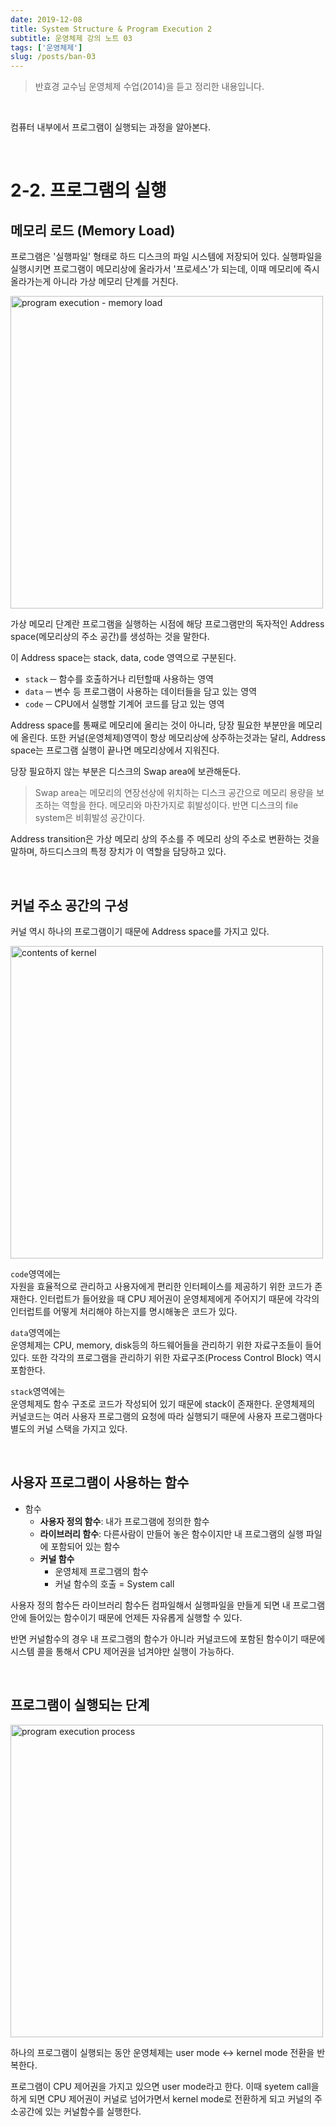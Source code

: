 ```yaml
---
date: 2019-12-08
title: System Structure & Program Execution 2
subtitle: 운영체제 강의 노트 03
tags: ['운영체제']
slug: /posts/ban-03
---
```


> 반효경 교수님 운영체제 수업(2014)을 듣고 정리한 내용입니다.

<br />

컴퓨터 내부에서 프로그램이 실행되는 과정을 알아본다.

<br />

# 2-2. 프로그램의 실행

## 메모리 로드 (Memory Load)

프로그램은 '실행파일' 형태로 하드 디스크의 파일 시스템에 저장되어 있다. 실행파일을 실행시키면 프로그램이 메모리상에 올라가서 '프로세스'가 되는데, 이때 메모리에 즉시 올라가는게 아니라 가상 메모리 단계를 거친다.

<img
  src="../images/os_memory_load.PNG"
  alt="program execution - memory load"
  width="500"
/>

가상 메모리 단계란 프로그램을 실행하는 시점에 해당 프로그램만의 독자적인 Address space(메모리상의 주소 공간)를 생성하는 것을 말한다.

이 Address space는 stack, data, code 영역으로 구분된다.

- `stack` ─ 함수를 호출하거나 리턴할때 사용하는 영역
- `data` ─ 변수 등 프로그램이 사용하는 데이터들을 담고 있는 영역
- `code` ─ CPU에서 실행할 기계어 코드를 담고 있는 영역

Address space를 통째로 메모리에 올리는 것이 아니라, 당장 필요한 부분만을 메모리에 올린다. 또한 커널(운영체제)영역이 항상 메모리상에 상주하는것과는 달리, Address space는 프로그램 실행이 끝나면 메모리상에서 지워진다.

당장 필요하지 않는 부분은 디스크의 Swap area에 보관해둔다.

> Swap area는 메모리의 연장선상에 위치하는 디스크 공간으로 메모리 용량을 보조하는 역할을 한다. 메모리와 마찬가지로 휘발성이다. 반면 디스크의 file system은 비휘발성 공간이다.

Address transition은 가상 메모리 상의 주소를 주 메모리 상의 주소로 변환하는 것을 말하며, 하드디스크의 특정 장치가 이 역할을 담당하고 있다.

<br />

## 커널 주소 공간의 구성

커널 역시 하나의 프로그램이기 때문에 Address space를 가지고 있다.

<img src="../images/os_kernel.PNG" alt="contents of kernel" width="500" />

`code`영역에는<br />
자원을 효율적으로 관리하고 사용자에게 편리한 인터페이스를 제공하기 위한 코드가 존재한다. 인터럽트가 들어왔을 때 CPU 제어권이 운영체제에게 주어지기 때문에 각각의 인터럽트를 어떻게 처리해야 하는지를 명시해놓은 코드가 있다.

`data`영역에는<br />
운영체제는 CPU, memory, disk등의 하드웨어들을 관리하기 위한 자료구조들이 들어있다. 또한 각각의 프로그램을 관리하기 위한 자료구조(Process Control Block) 역시 포함한다.

`stack`영역에는<br />
운영체제도 함수 구조로 코드가 작성되어 있기 때문에 stack이 존재한다. 운영체제의 커널코드는 여러 사용자 프로그램의 요청에 따라 실행되기 때문에 사용자 프로그램마다 별도의 커널 스택을 가지고 있다.

<br />

## 사용자 프로그램이 사용하는 함수

- 함수
  - **사용자 정의 함수**: 내가 프로그램에 정의한 함수
  - **라이브러리 함수**: 다른사람이 만들어 놓은 함수이지만 내 프로그램의 실행 파일에 포함되어 있는 함수
  - **커널 함수**
    - 운영체제 프로그램의 함수
    - 커널 함수의 호출 = System call

사용자 정의 함수든 라이브러리 함수든 컴파일해서 실행파일을 만들게 되면 내 프로그램 안에 들어있는 함수이기 때문에 언제든 자유롭게 실행할 수 있다.

반면 커널함수의 경우 내 프로그램의 함수가 아니라 커널코드에 포함된 함수이기 때문에 시스템 콜을 통해서 CPU 제어권을 넘겨야만 실행이 가능하다.

<br />

## 프로그램이 실행되는 단계

<img
  src="../images/os_program_execution.PNG"
  alt="program execution process"
  width="500"
/>

하나의 프로그램이 실행되는 동안 운영체제는 user mode ↔ kernel mode 전환을 반복한다.

프로그램이 CPU 제어권을 가지고 있으면 user mode라고 한다. 이때 syetem call을 하게 되면 CPU 제어권이 커널로 넘어가면서 kernel mode로 전환하게 되고 커널의 주소공간에 있는 커널함수를 실행한다.
